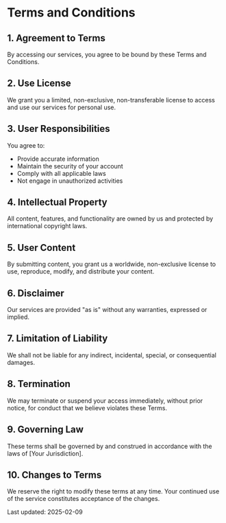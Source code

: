 # Terms and Conditions

## 1. Agreement to Terms

By accessing our services, you agree to be bound by these Terms and Conditions.

## 2. Use License

We grant you a limited, non-exclusive, non-transferable license to access and use our services for personal use.

## 3. User Responsibilities

You agree to:

- Provide accurate information
- Maintain the security of your account
- Comply with all applicable laws
- Not engage in unauthorized activities

## 4. Intellectual Property

All content, features, and functionality are owned by us and protected by international copyright laws.

## 5. User Content

By submitting content, you grant us a worldwide, non-exclusive license to use, reproduce, modify, and distribute your content.

## 6. Disclaimer

Our services are provided "as is" without any warranties, expressed or implied.

## 7. Limitation of Liability

We shall not be liable for any indirect, incidental, special, or consequential damages.

## 8. Termination

We may terminate or suspend your access immediately, without prior notice, for conduct that we believe violates these Terms.

## 9. Governing Law

These terms shall be governed by and construed in accordance with the laws of [Your Jurisdiction].

## 10. Changes to Terms

We reserve the right to modify these terms at any time. Your continued use of the service constitutes acceptance of the changes.

Last updated: 2025-02-09
